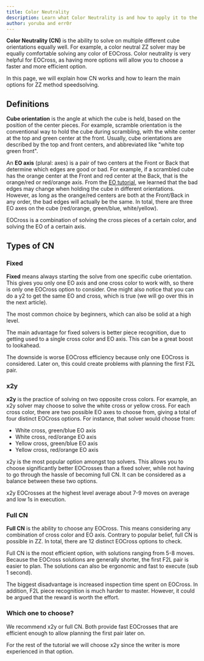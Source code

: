 ```yaml
---
title: Color Neutrality
description: Learn what Color Neutrality is and how to apply it to the ZZ Method.
author: yoruba and err0r
---
```


**Color Neutrality (CN)** is the ability to solve on multiple different cube orientations equally well. For example, a color neutral ZZ solver may be equally comfortable solving any color of EOCross. Color neutrality is very helpful for EOCross, as having more options will allow you to choose a faster and more efficient option.

In this page, we will explain how CN works and how to learn the main options for ZZ method speedsolving.

## Definitions

**Cube orientation** is the angle at which the cube is held, based on the position of the center pieces. For example, scramble orientation is the conventional way to hold the cube during scrambling, with the white center at the top and green center at the front. Usually, cube orientations are described by the top and front centers, and abbreviated like "white top green front".

An **EO axis** (plural: axes) is a pair of two centers at the Front or Back that determine which edges are good or bad. For example, if a scrambled cube has the orange center at the Front and red center at the Back, that is the orange/red or red/orange axis. From the [EO tutorial](/tutorial/eo), we learned that the bad edges may change when holding the cube in different orientations. However, as long as the orange/red centers are both at the Front/Back in any order, the bad edges will actually be the same. In total, there are three EO axes on the cube (red/orange, green/blue, white/yellow).

EOCross is a combination of solving the cross pieces of a certain color, and solving the EO of a certain axis.

## Types of CN

### Fixed

**Fixed** means always starting the solve from one specific cube orientation. This gives you only one EO axis and one cross color to work with, so there is only one EOCross option to consider. One might also notice that you can do a y2 to get the same EO and cross, which is true (we will go over this in the next article).

The most common choice by beginners, which can also be solid at a high level.

The main advantage for fixed solvers is better piece recognition, due to getting used to a single cross color and EO axis. This can be a great boost to lookahead.

The downside is worse EOCross efficiency because only one EOCross is considered. Later on, this could create problems with planning the first F2L pair.

### x2y

**x2y** is the practice of solving on two opposite cross colors. For example, an x2y solver may choose to solve the white cross or yellow cross. For each cross color, there are two possible EO axes to choose from, giving a total of four distinct EOCross options. For instance, that solver would choose from:

- White cross, green/blue EO axis
- White cross, red/orange EO axis
- Yellow cross, green/blue EO axis
- Yellow cross, red/orange EO axis

x2y is the most popular option amongst top solvers. This allows you to choose significantly better EOCrosses than a fixed solver, while not having to go through the hassle of becoming full CN. It can be considered as a balance between these two options.

x2y EOCrosses at the highest level average about 7-9 moves on average and low 1s in execution.

### Full CN

**Full CN** is the ability to choose any EOCross. This means considering any combination of cross color and EO axis. Contrary to popular belief, full CN is possible in ZZ. In total, there are 12 distinct EOCross options to check.

Full CN is the most efficient option, with solutions ranging from 5-8 moves. Because the EOCross solutions are generally shorter, the first F2L pair is easier to plan. The solutions can also be ergonomic and fast to execute (sub 1 second).

The biggest disadvantage is increased inspection time spent on EOCross. In addition, F2L piece recognition is much harder to master. However, it could be argued that the reward is worth the effort.

### Which one to choose?

We recommend x2y or full CN. Both provide fast EOCrosses that are efficient enough to allow planning the first pair later on.

For the rest of the tutorial we will choose x2y since the writer is more experienced in that option.
